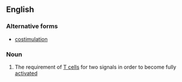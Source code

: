 ==English==

===Alternative forms===
* [[costimulation]]

===Noun===
{{wikipedia}}
{{en-noun|head=[[co-]][[stimulation]]|-}}

# {{context|biology|lang=en}} The requirement of [[T cell]]s for two signals in order to become fully [[activated]]